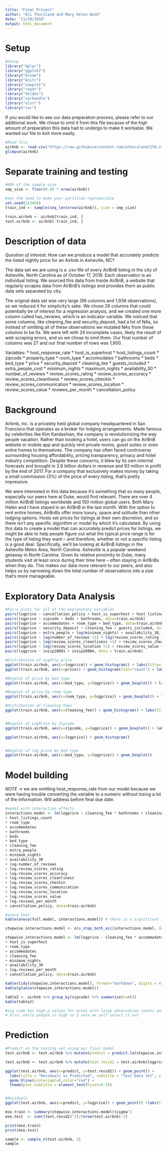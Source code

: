 ```yaml
---
title: "Final Project"
author: "Ali Thursland and Mary Helen Wood"
date: "11/20/2018"
output: html_document
---
```


# Setup

```r
#Setup
library("dplyr")
library("ggplot2")
library("broom")
library("knitr")
library("cowplot")
library("readr")
library("dslabs")
library("varhandle")
library("olsrr")
library("car")
```

If you would like to see our data preparation process, please refer to our additional work. We chose to omit it from this file because of the high amount of preparation this data had to undergo to make it workable. We wanted our file to knit more easily. 

```r
#Read file
airbnb <- read.csv("https://raw.githubusercontent.com/athursland/STA-210/master/finalairbnb.csv")
glimpse(airbnb)
```

# Separate training and testing

```r
#80% of the sample size
smp_size <- floor(0.80 * nrow(airbnb))

#set the seed to make your partition reproducible
set.seed(123456)
train_ind <- sample(seq_len(nrow(airbnb)), size = smp_size)

train.airbnb <- airbnb[train_ind, ]
test.airbnb <- airbnb[-train_ind, ]
```

# Description of data

*Question of interest:* How can we produce a model that accurately predicts the listed nightly price for an Airbnb in Asheville, NC?

  The data set we are using is a .csv file of every AirBnB listing in the city of Asheville, North Carolina as of October 17, 2018. Each observation is an individual listing. We sourced this data from Inside AirBnB, a website that regularly scrapes data from AirBnB’s listings and provides them as public data sets separated by city.

  The original data set was very large (96 columns and 1,936 observations), so we reduced it for simplicity’s sake. We chose 26 columns that could potentially be of interest for a regression analysis, and we created one more column called has_reviews, which is an indicator variable. We noticed that some columns, like cleaning_fee and security_deposit, had a lot of NAs, so instead of omitting all of these observations we mutated NAs from these columns to be 0s. We were left with 24 incomplete cases, likely the result of web scraping errors, and so we chose to omit them. Our final number of columns was 27 and our final number of rows was 1,900. 

Variables: 
* host_response_rate
* host_is_superhost
* host_listings_count
* zipcode
* property_type
* room_type
* accomodates
* bathrooms
* beds
* bed_type
* price
* security_deposit
* cleaning_fee
* guests_included 
* extra_people_cost
* minimum_nights
* maximum_nights
* availability_30
* number_of_reviews
* review_scores_rating
* review_scores_accuracy
* review_scores_cleanliness
* review_scores_checkin
* review_scores_communication
* review_scores_location
* review_scores_value
* reviews_per_month
* cancellation_policy

# Background

Airbnb, inc. is a privately held global company headquartered in San Francisco that operates as a broker for lodging arrangements. Made famous by celebrities like Kim Kardashian, the company is revolutionizing the way people vacation. Rather than booking a hotel, users can go on the AirBnB website or mobile app and quickly rent private rooms, guest suites or even entire homes to themselves. The company has often faced controversy surrounding housing affordability, pricing transparency, privacy and hotel industry competition. Despite these concerns, it blew by its own internal forecasts and brought in 2.6 billion dollars in revenue and 93 million in profit by the end of 2017. For a company that exclusively makes money by taking a small commission (3%) of the price of every listing, that’s pretty impressive.
  
  We were interested in this data because it’s something that so many people, especially our peers here at Duke, would find relevant. There are over 4 million AirBnB listings worldwide and 150 million global users. Both Mary Helen and I have stayed in an AirBnB in the last month. With the option to rent entire homes, AirBnBs offer more luxury, space and solitude than other lodging options. Hosts set prices for listings at their own discretion, and so there isn’t any specific algorithm or model by which it’s calculated. By using this data to create a model that can accurately predict prices for listings, we might be able to help people figure out what the typical price range is for the type of listing they want – and therefore, whether or not a specific listing is a good deal. Specifically, we’ll be looking at AirBnB listings in the Asheville Metro Area, North Carolina. Asheville is a popular weekend getaway in North Carolina. Given its relative proximity to Duke, many students visit at least once during their time here – often staying in AirBnBs when they do. This makes our data more relevant to our peers, and also helps us by narrowing down the total number of observations into a size that’s more manageable.

# Exploratory Data Analysis

```r
#Pairs plots for all of the explanatory variables
pairs(logprice ~ cancellation_policy + host_is_superhost + host_listings_count, data=train.airbnb)
pairs(logprice ~ zipcode + beds + bathrooms, data=train.airbnb)
pairs(logprice ~ accommodates + room_type + bed_type, data=train.airbnb)
pairs(logprice ~ security_deposit + cleaning_fee + guests_included, data = train.airbnb)
pairs(logprice ~ extra_people + log(minimum_nights) + availability_30, data = train.airbnb)
pairs(logprice ~ log(number_of_reviews +1) + log(review_scores_rating +1) + review_scores_accuracy, data = train.airbnb)
pairs(logprice ~ log(review_scores_cleanliness +1) + review_scores_checkin + review_scores_communication, data = train.airbnb)
pairs(logprice ~ log(review_scores_location +1) + review_scores_value + log(reviews_per_month +1), data = train.airbnb)
pairs(logprice ~ inzip28801 + inzip28804, data = train.airbnb)
```

```r
#Distribution of nightly price
ggplot(train.airbnb, aes(x=logprice)) + geom_histogram() + labs(title="Distribution of Log nightly prices")
ggplot(train.airbnb, aes(x=price)) + geom_histogram(stat="count") + labs(title="Distribution of nightly prices")

#Boxplot of price by bed type
ggplot(train.airbnb, aes(x=bed_type, y=logprice)) + geom_boxplot() + labs(title="Distribution of log nightly price by bed type")

#Boxplot of price by room type
ggplot(train.airbnb, aes(x=room_type, y=logprice)) + geom_boxplot() + labs(title="Distribution of log nightly price by room type")

#Distribution of Cleaning Fees
ggplot(train.airbnb, aes(x=cleaning_fee)) + geom_histogram() + labs(title="Distribution of cleaning fees")


#Boxplot of LogPrice by Zipcode
ggplot(train.airbnb, aes(x=zipcode, y=logprice)) + geom_boxplot() + labs(title="Distribution of log nightly price by zipcode")

ggplot(train.airbnb, aes(x=logprice)) + geom_histogram()


#Boxplot of log price by bed type
ggplot(train.airbnb, aes(x=bed_type, y=logprice)) + geom_boxplot()
```

# Model building

*NOTE* -> we are omitting host_response_rate from our model because we were having trouble converting the variable to a numeric without losing a lot of the information. Will address before final due date. 

```r
#model with interaction effects
interactions.model <- lm(logprice ~ cleaning_fee * bathrooms + cleaning_fee * accommodates + room_type * bathrooms + accommodates * bathrooms + cleaning_fee * log.review_scores_cleanliness + availability_30 * minimum_nights + cancellation_policy * accommodates + host_is_superhost
+ host_listings_count
+ room_type
+ accommodates
+ bathrooms
+ beds
+ bed_type
+ cleaning_fee
+ extra_people
+ minimum_nights
+ availability_30
+ log.number_of_reviews
+ log.review_scores_rating
+ log.review_scores_accuracy
+ log.review_scores_cleanliness
+ log.review_scores_checkin
+ log.review_scores_communication
+ log.review_scores_location
+ log.review_scores_value
+ log.reviews_per_month
+ cancellation_policy, data=train.airbnb)

#anova test
kable(anova(full.model, interactions.model)) # there is a significant interaction term
```

```r
stepwise.interactions.model <- ols_step_both_aic(interactions.model, details=FALSE)
```

```r
stepwise.interactions.model <- lm(logprice ~ cleaning_fee * accommodates + availability_30 * minimum_nights
+ host_is_superhost
+ room_type
+ accommodates
+ cleaning_fee
+ minimum_nights
+ availability_30
+ log.reviews_per_month
+ cancellation_policy, data=train.airbnb)

kable(tidy(stepwise.interactions.model), format="markdown", digits = 4)
kable(glance(stepwise.interactions.model))
```

```r
table2 <- airbnb %>% group_by(zipcode) %>% summarise(n=n())
kable(table2)

#zip code has high p values for areas with large observation counts and small alike. Only two zip codes are significant - make indicator variable to reduce noise. 
# also: extra people is high so I vote we self select it out
```

# Prediction 

```r
#Predict on the testing set using our final model
test.airbnb <- test.airbnb %>% mutate(predict = predict.lm(stepwise.interactions.model, test.airbnb))

test.airbnb <- test.airbnb %>% mutate(test.resid2 = test.airbnb$logprice - test.airbnb$predict)

ggplot(test.airbnb, aes(x=predict, y=test.resid2)) + geom_point() + 
  labs(title = "Residuals vs Predicted", subtitle = "Test Data Set", x = "predicted", y = "residual") +
  geom_hline(yintercept=0,color="red") + 
  theme(plot.subtitle = element_text(hjust=0.5))


#Residuals
ggplot(test.airbnb, aes(x=predict, y=logprice)) + geom_point() +labs(title = "Logprice vs Predicted")

mse.train <- summary(stepwise.interactions.model)$sigma^2
mse.test  <- sum((test.resid2)^2)/(nrow(test.airbnb)-2)

print(mse.train)
print(mse.test)
```

```r
sample <- sample_n(test.airbnb, 2)
sample
```
